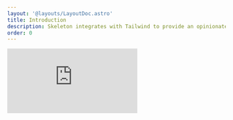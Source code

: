 ```yaml
---
layout: '@layouts/LayoutDoc.astro'
title: Introduction
description: Skeleton integrates with Tailwind to provide an opinionated solution for generating adaptive design systems. Including easy to use components for your favorite web frameworks.
order: 0
---
```



<iframe
	class="rounded-container aspect-video w-full overflow-hidden"
	src="https://www.youtube.com/embed/tHzVyChDuyo"
	title="YouTube video player"
	frameborder="0"
	allow="accelerometer; autoplay; clipboard-write; encrypted-media; gyroscope; picture-in-picture"
	allowfullscreen
/>

## Our Philosophy

Skeleton provides a uniform design language and structured framework for controlling the look and feel of your product and user experience. It serves as an opinionated design system that aims to greatly reduce the amount of time spent managing design elements and patterns, allowing you to more quickly build and manage your frontend interfaces at scale.

{/* prettier-ignore */}
<div class="grid grid-cols-1 md:grid-cols-2 gap-4">
	<div class="card preset-outlined-surface-200-800 bg-surface-50-950 p-10 space-y-4">
		<h3 class="h3">Framework Agnostic</h3>
		<p class="opacity-60">Skeleton's core features are framework agnostic, only requiring the use of [Tailwind CSS](https://tailwindcss.com/). This provides full access to all design system features, while enabling you to standardize the design process for your framework of choice.</p>
	</div>
	<div class="card preset-outlined-surface-200-800 bg-surface-50-950 p-10 space-y-4">
		<h3 class="h3">Native-First</h3>
		<p class="opacity-60">We aim to embrace the interface of the web, not replace it. This is why Skeleton defaults to semantic HTML elements and native browser APIs. Beyond ease of use, we feel this offers a huge advantages to accessibility.</p>
	</div>
	<div class="card preset-outlined-surface-200-800 bg-surface-50-950 p-10 space-y-4">
		<h3 class="h3">Simple Standards</h3>
		<p class="opacity-60">We aim to standardize the design process, providing common conventions that are easy to learn and retain, whether you work alone or in a team environment. Covering common fixtures such as themes, colors, typography, spacing, and more.</p>
	</div>
	<div class="card preset-outlined-surface-200-800 bg-surface-50-950 p-10 space-y-4">
		<h3 class="h3">Utility-First</h3>
		<p class="opacity-60">Skeleton embraces the [utility-first](https://tailwindcss.com/docs/utility-first) methodology for styling, supporting all features provided by [Tailwind](https://tailwindcss.com/), while extending it's capabilities in meaningful ways. Providing full support for the encapsulated components of the modern web.</p>
	</div>
	<div class="card preset-outlined-surface-200-800 bg-surface-50-950 p-10 space-y-4">
		<h3 class="h3">Opt-In by Default</h3>
		<p class="opacity-60">Most features in Skeleton are modular and opt-in by default. Enabling interface features like buttons and typography via dedicated utility classes. This allows for a simple escape hatch when you need to draw outside the lines and generate custom interfaces.</p>
	</div>
	<div class="card preset-outlined-surface-200-800 bg-surface-50-950 p-10 space-y-4">
		<h3 class="h3">Adaptive</h3>
		<p class="opacity-60">Skeleton is intended to adapt to the design and aesthetic of your project, while still providing reasonable defaults. Providing a powerful [theme generator](https://themes.skeleton.dev/) for custom themes, while also supplying a curated set of themes for those less design savvy.</p>
	</div>
</div>

## Additional Benefits

### Functional Components

Skeleton provides an optional suite of functional components built atop the foundation of [Zag.js](https://zagjs.com/). These components automatically adapt to the Skeleton design system out of the box. We currently support React and Svelte, with plans for other frameworks in the future.

### Open Source

Skeleton provides as [free and open-source software (FOSS)](https://github.com/skeletonlabs/skeleton) under the [MIT License](https://github.com/skeletonlabs/skeleton?tab=MIT-1-ov-file#readme).

### The Community

Skeleton boasts a vast community of users and contributors across [GitHub](https://github.com/skeletonlabs/skeleton), [Discord](https://discord.gg/EXqV7W8MtY), and [Bluesky](https://bsky.app/profile/skeletonlabs.bsky.social).

### Frequent Updates

Skeleton has maintained a set release cadence for years. Just take a look at our [changelog](https://github.com/skeletonlabs/skeleton/blob/dev/packages/skeleton/CHANGELOG.md).

### Figma UI Kit

Skeleton provides access to a fully featured [Figma UI Kit](/figma) to assist designers in drafting a visual concept of upcoming projects.

---

## Get Started

### Using Skeleton

Ready to get started? Check out our comprehensive [installation guides](/docs/get-started/installation) and begin [learning the fundamentals](/docs/get-started/fundamentals).

### Contributing

Please refer to our dedicated [Contribution Guidelines](/docs/resources/contribute) if you wish to contribute directly.
